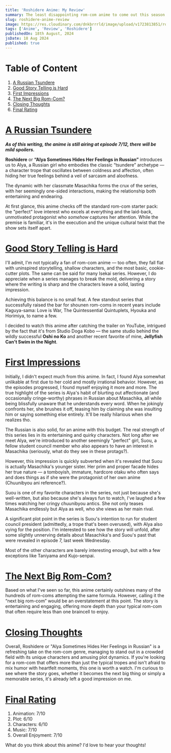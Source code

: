 ```yaml
---
title: 'Roshidere Anime: My Review'
summary: The least disappointing rom-com anime to come out this season.
slug: roshidere-anime-review
image: https://res.cloudinary.com/dnkbrrrld/image/upload/v1723813851/roshidere-cover_s17sxj.png
tags: ['Anime', 'Review', 'Roshidere']
publishedOn: 18th August, 2024
jsDate: 18 Aug 2024
published: true
---
```


<HeroImage
    src="https://res.cloudinary.com/dnkbrrrld/image/upload/v1723813851/roshidere-cover_s17sxj.png"
    alt="Hero Img"
/>

# Table of Content

1. [A Russian Tsundere](#a-russian-tsundere)
2. [Good Story Telling is Hard](#good-story-telling-is-hard)
3. [First Impressions](#first-impressions)
4. [The Next Big Rom-Com?](#the-next-big-rom-com)
5. [Closing Thoughts](#closing-thoughts)
6. [Final Rating](#final-rating)

# [A Russian Tsundere](#a-russian-tsundere)

**_As of this writing, the anime is still airing at episode 7/12, there will be mild spoilers._**

**Roshidere** or **“Alya Sometimes Hides Her Feelings in Russian”** introduces us to Alya, a Russian girl who embodies the classic “tsundere” archetype — a character trope that oscillates between coldness and affection, often hiding her true feelings behind a veil of sarcasm and aloofness.

The dynamic with her classmate Masachika forms the crux of the series, with her seemingly one-sided interactions, making the relationship both entertaining and endearing.

At first glance, this anime checks off the standard rom-com starter pack: the "perfect" love interest who excels at everything and the laid-back, unmotivated protagonist who _somehow_ captures her attention. While the premise is familiar, it's in the execution and the unique cultural twist that the show sets itself apart.

# [Good Story Telling is Hard](#good-story-telling-is-hard)

I'll admit, I'm not typically a fan of rom-com anime — too often, they fall flat with uninspired storytelling, shallow characters, and the most basic, cookie-cutter plots. The same can be said for many Isekai series. However, I do appreciate when a series manages to break the mold, delivering a story where the writing is sharp and the characters leave a solid, lasting impression.

Achieving this balance is no small feat. A few standout series that successfully raised the bar for shounen rom-coms in recent years include Kaguya-sama: Love is War, The Quintessential Quintuplets, Hyouka and Horimiya, to name a few.

I decided to watch this anime after catching the trailer on YouTube, intrigued by the fact that it's from Studio Doga Kobo — the same studio behind the wildly successful **Oshi no Ko** and another recent favorite of mine, **Jellyfish Can't Swim in the Night**.

# [First Impressions](#first-impressions)

<RoundedImage
    src="https://res.cloudinary.com/dnkbrrrld/image/upload/v1723813852/roshidere-1_nel2v9.png"
    alt="first-impressions"
/>

Initially, I didn't expect much from this anime. In fact, I found Alya somewhat unlikable at first due to her cold and mostly irrational behavior. However, as the episodes progressed, I found myself enjoying it more and more. The true highlight of the series is Alya's habit of blurting out affectionate (and occasionally cringe-worthy) phrases in Russian about Masachika, all while being blissfully unaware that he understands every word. When he jokingly confronts her, she brushes it off, teasing him by claiming she was insulting him or saying something else entirely. It'll be really hilarious when she realizes tho.

The Russian is also solid, for an anime with this budget. The real strength of this series lies in its entertaining and quirky characters. Not long after we meet Alya, we're introduced to another seemingly "perfect" girl, Suou, a fellow student council member who also appears to have an interest in Masachika (seriously, what do they see in these protags?).

<RoundedImage
    src="https://res.cloudinary.com/dnkbrrrld/image/upload/v1723828226/suou-1_vfqgn4.png"
    alt="suou-1"
/>

However, this impression is quickly subverted when it's revealed that Suou is actually Masachika's younger sister. Her prim and proper facade hides her true nature — a tomboyish, immature, hardcore otaku who often says and does things as if she were the protagonist of her own anime (Chuunibyou ani reference?).

Suou is one of my favorite characters in the series, not just because she's well-written, but also because she's always fun to watch, I've laughed a few times watching her cringy chuunibyou antics. She not only teases Masachika endlessly but Alya as well, who she views as her main rival.

A significant plot point in the series is Suou's intention to run for student council president (admittedly, a trope that's been overused), with Alya also vying for the position. I'm interested to see how the story will unfold, after some slightly unnerving details about Masachika's and Suou's past that were revealed in episode 7, last week Wednesday.

Most of the other characters are barely interesting enough, but with a few exceptions like Taniyama and Kujo-senpai.

<RoundedImage
    src="https://res.cloudinary.com/dnkbrrrld/image/upload/v1723828225/suou-2_dyroj2.png"
    alt="suou-2"
/>

# [The Next Big Rom-Com?](#the-next-big-rom-com)

Based on what I've seen so far, this anime certainly outshines many of the hundreds of rom-coms attempting the same formula. However, calling it the “next big rom-com” would be an overstatement at this point. The story is entertaining and engaging, offering more depth than your typical rom-com that often require less than one braincell to enjoy.

# [Closing Thoughts](#closing-thoughts)

Overall, Roshidere or "Alya Sometimes Hides Her Feelings in Russian" is a refreshing take on the rom-com genre, managing to stand out in a crowded field with its unique characters and amusing plot dynamics. If you're looking for a rom-com that offers more than just the typical tropes and isn't afraid to mix humor with heartfelt moments, this one is worth a watch. I'm curious to see where the story goes, whether it becomes the next big thing or simply a memorable series, it's already left a good impression on me.

# [Final Rating](#final-rating)

<AnimeRatingCard
    rating={0.66}
    review="An entertaining watch for a laid back Saturday afternoon."
    src="https://res.cloudinary.com/dnkbrrrld/image/upload/v1723813851/roshidere-cover_s17sxj.png"
/>

1. Animation: 7/10
2. Plot: 6/10
3. Characters: 6/10
4. Music: 7/10
5. Overall Enjoyment: 7/10

What do you think about this anime? I'd love to hear your thoughts!
